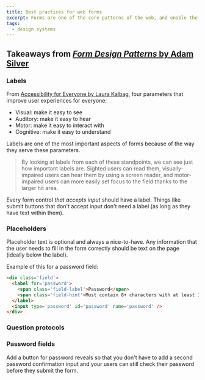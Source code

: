 ```yaml
---
title: Best practices for web forms
excerpt: Forms are one of the core patterns of the web, and enable the interactivity that users expect from a web application.
tags:
  - design systems
---
```


## Takeaways from [_Form Design Patterns_ by Adam Silver](https://www.smashingmagazine.com/printed-books/form-design-patterns/)

<Bookmark url='https://www.smashingmagazine.com/printed-books/form-design-patterns/' />

### Labels

From [Accessibility for Everyone by Laura Kalbag](https://abookapart.com/products/accessibility-for-everyone), four parameters that improve user experiences for everyone:

- Visual: make it easy to see
- Auditory: make it easy to hear 
- Motor: make it easy to interact with 
- Cognitive: make it easy to understand 

Labels are one of the most important aspects of forms because of the way they serve these parameters. 

> By looking at labels from each of these standpoints, we can see just how important labels are. Sighted users can read them, visually-impaired users can hear them by using a screen reader, and motor-impaired users can more easily set focus to the field thanks to the larger hit area.

Every form control _that accepts input_ should have a label. Things like submit buttons that don't accept input don't need a label (as long as they have text within them).

### Placeholders

Placeholder text is optional and always a nice-to-have. Any information that the user needs to fill in the form correctly should be text on the page (ideally below the label).

Example of this for a password field:

```html
<div class='field'>
  <label for='password'>
    <span class='field-label'>Password</span>
    <span class='field-hint'>Must contain 8+ characters with at least 1 number and 1 uppercase letter.</span>
  </label>
  <input type='password' id='password' name='password' />
</div>
```

### Question protocols

<Bookmark url='https://www.uxmatters.com/mt/archives/2010/06/the-question-protocol-how-to-make-sure-every-form-field-is-necessary.php' />

### Password fields

Add a button for password reveals so that you don't have to add a second password confirmation input and your users can still check their password before they submit the form.